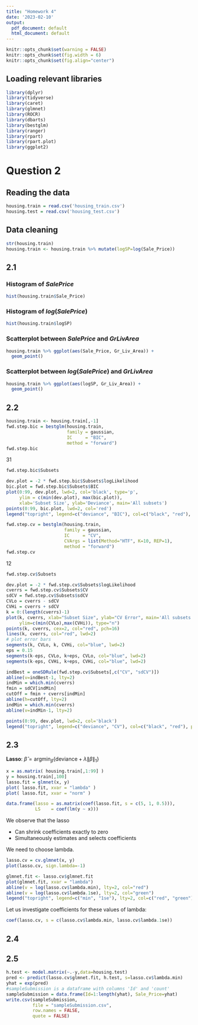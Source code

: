 ```yaml
---
title: "Homework 4"
date: '2023-02-10'
output:
  pdf_document: default
  html_document: default
---
```


```r
knitr::opts_chunk$set(warning = FALSE)
knitr::opts_chunk$set(fig.width = 6)
knitr::opts_chunk$set(fig.align="center")
```

## Loading relevant libraries 

```r
library(dplyr)
library(tidyverse)
library(caret)
library(glmnet)
library(ROCR)
library(dbarts)
library(bestglm)
library(ranger)
library(rpart)
library(rpart.plot)
library(ggplot2)
```

# Question 2
## Reading the data
```r
housing.train = read.csv('housing_train.csv')
housing.test = read.csv('housing_test.csv')
```
## Data cleaning
```r
str(housing.train)
housing.train <- housing.train %>% mutate(logSP=log(Sale_Price))
```
## 2.1
### Histogram of $SalePrice$
```r
hist(housing.train$Sale_Price)
```

### Histogram of $log(SalePrice)$
```r
hist(housing.train$logSP)
```
### Scatterplot between $SalePrice$ and $GrLivArea$
```r
housing.train %>% ggplot(aes(Sale_Price, Gr_Liv_Area)) +
  geom_point()
``` 

### Scatterplot between $log(SalePrice)$ and $GrLivArea$
```r
housing.train %>% ggplot(aes(logSP, Gr_Liv_Area)) +
  geom_point()
``` 
## 2.2

```r
housing.train <- housing.train[,-1]
fwd.step.bic = bestglm(housing.train, 
                       family = gaussian, 
                       IC     = "BIC",
                       method = "forward")
fwd.step.bic
```
31

```r
fwd.step.bic$Subsets
```

```r
dev.plot = -2 * fwd.step.bic$Subsets$logLikelihood
bic.plot = fwd.step.bic$Subsets$BIC
plot(0:99, dev.plot, lwd=2, col='black', type='p',
     ylim = c(min(dev.plot), max(bic.plot)),
     xlab='Subset Size', ylab='Deviance', main='All subsets')
points(0:99, bic.plot, lwd=2, col='red')
legend("topright", legend=c("deviance", "BIC"), col=c("black", "red"), pch=1)
```


```r
fwd.step.cv = bestglm(housing.train, 
                      family = gaussian, 
                      IC     = "CV",
                      CVArgs = list(Method="HTF", K=10, REP=1),
                      method = "forward")
fwd.step.cv
```
12
```r
fwd.step.cv$Subsets
```

```r
dev.plot = -2 * fwd.step.cv$Subsets$logLikelihood
cverrs = fwd.step.cv$Subsets$CV
sdCV = fwd.step.cv$Subsets$sdCV
CVLo = cverrs - sdCV
CVHi = cverrs + sdCV
k = 0:(length(cverrs)-1)
plot(k, cverrs, xlab="Subset Size", ylab="CV Error", main='All subsets',
     ylim=c(min(CVLo),max(CVHi)), type="n")
points(k, cverrs, cex=2, col="red", pch=16)
lines(k, cverrs, col="red", lwd=2)
# plot error bars
segments(k, CVLo, k, CVHi, col="blue", lwd=2)
eps = 0.15
segments(k-eps, CVLo, k+eps, CVLo, col="blue", lwd=2)
segments(k-eps, CVHi, k+eps, CVHi, col="blue", lwd=2)

indBest = oneSDRule(fwd.step.cv$Subsets[,c("CV", "sdCV")])
abline(v=indBest-1, lty=2)
indMin = which.min(cverrs)
fmin = sdCV[indMin]
cutOff = fmin + cverrs[indMin]
abline(h=cutOff, lty=2)
indMin = which.min(cverrs)
abline(v=indMin-1, lty=2)

points(0:99, dev.plot, lwd=2, col='black')
legend("topright", legend=c("deviance", "CV"), col=c("black", "red"), pch=1)
```

## 2.3
**Lasso**: $\hat{\beta} = \text{argmin}_{\beta} \Big\{ \text{deviance} +\lambda \|\beta\|_1\Big\}$
```r
x = as.matrix( housing.train[,1:99] )
y = housing.train[,100]
lasso.fit = glmnet(x, y)
plot( lasso.fit, xvar = "lambda" )
plot( lasso.fit, xvar = "norm" )
```


```r
data.frame(lasso = as.matrix(coef(lasso.fit, s = c(5, 1, 0.5))),
           LS    = coef(lm(y ~ x)))
```

We observe that the lasso  
  
- Can shrink coefficients exactly to zero  
- Simultaneously estimates and selects coefficients  

We need to choose lambda.  

```r
lasso.cv = cv.glmnet(x, y)
plot(lasso.cv, sign.lambda=-1)
```


```r
glmnet.fit <- lasso.cv$glmnet.fit
plot(glmnet.fit, xvar = "lambda")
abline(v = log(lasso.cv$lambda.min), lty=2, col="red")
abline(v = log(lasso.cv$lambda.1se), lty=2, col="green")
legend("topright", legend=c("min", "1se"), lty=2, col=c("red", "green"))
```

Let us investigate coefficients for these values of lambda:
```r
coef(lasso.cv, s = c(lasso.cv$lambda.min, lasso.cv$lambda.1se))
```
## 2.4

## 2.5

```r
h.test <- model.matrix(~.-y,data=housing.test)
pred <- predict(lasso.cv$glmnet.fit, h.test, s=lasso.cv$lambda.min)
yhat = exp(pred)
#sampleSubmission is a dataframe with columns 'Id' and 'count'
sampleSubmission = data.frame(Id=1:length(yhat), Sale_Price=yhat)
write.csv(sampleSubmission,
          file = "sampleSubmission.csv",
          row.names = FALSE,
          quote = FALSE)
```

